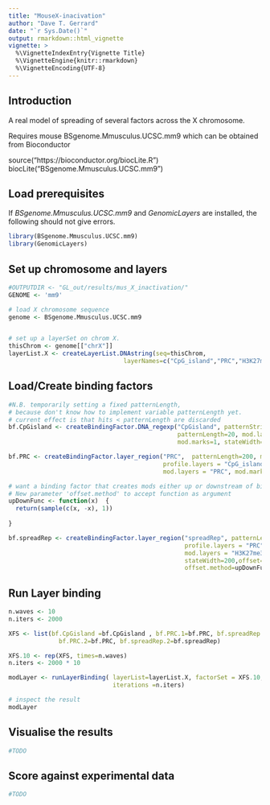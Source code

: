 ---
title: "MouseX-inacivation"
author: "Dave T. Gerrard"
date: "`r Sys.Date()`"
output: rmarkdown::html_vignette
vignette: >
  %\VignetteIndexEntry{Vignette Title}
  %\VignetteEngine{knitr::rmarkdown}
  %\VignetteEncoding{UTF-8}
---


## Introduction


A real model of spreading of several factors across the X chromosome.


Requires mouse BSgenome.Mmusculus.UCSC.mm9 which can be obtained from Bioconductor

  source("https://bioconductor.org/biocLite.R")
  biocLite("BSgenome.Mmusculus.UCSC.mm9")


## Load prerequisites


If  _BSgenome.Mmusculus.UCSC.mm9_ and _GenomicLayers_ are installed, the following should not give errors.

```{r load-libs, echo=TRUE}
library(BSgenome.Mmusculus.UCSC.mm9)
library(GenomicLayers)
```




## Set up chromosome and layers
```{r }
#OUTPUTDIR <- "GL_out/results/mus_X_inactivation/"
GENOME <- 'mm9'

# load X chromosome sequence 
genome <- BSgenome.Mmusculus.UCSC.mm9 


# set up a layerSet on chrom X.
thisChrom <- genome[["chrX"]] 
layerList.X <- createLayerList.DNAstring(seq=thisChrom, 
                                layerNames=c("CpG_island","PRC","H3K27me3"))

```


## Load/Create binding factors
```{r }
#N.B. temporarily setting a fixed patternLength, 
# because don't know how to implement variable patternLength yet.
# current effect is that hits < patternLength are discarded
bf.CpGisland <- createBindingFactor.DNA_regexp("CpGisland", patternString="(CG.{0,20}){9}CG",
                                               patternLength=20, mod.layers = "CpG_island", 
                                               mod.marks=1, stateWidth=200)

bf.PRC <- createBindingFactor.layer_region("PRC",  patternLength=200, mismatch.rate=0, 
                                           profile.layers = "CpG_island", profile.marks = 1,  
                                           mod.layers = "PRC", mod.marks=1, stateWidth=500)

# want a binding factor that creates mods either up or downstream of binding site. 
# New parameter 'offset.method' to accept function as argument
upDownFunc <- function(x)  {
  return(sample(c(x, -x), 1))
  
}

bf.spreadRep <- createBindingFactor.layer_region("spreadRep", patternLength=150, mismatch.rate=0, 
                                                 profile.layers = "PRC", profile.marks = 1, 
                                                 mod.layers = "H3K27me3", mod.marks=1, 
                                                 stateWidth=200,offset=350, 
                                                 offset.method=upDownFunc)


```





## Run Layer binding

```{r run-binding, echo=TRUE}


n.waves <- 10
n.iters <- 2000

XFS <- list(bf.CpGisland =bf.CpGisland , bf.PRC.1=bf.PRC, bf.spreadRep.1=bf.spreadRep, 
              bf.PRC.2=bf.PRC, bf.spreadRep.2=bf.spreadRep)

XFS.10 <- rep(XFS, times=n.waves)
n.iters <- 2000 * 10

modLayer <- runLayerBinding( layerList=layerList.X, factorSet = XFS.10,
                             iterations =n.iters)

# inspect the result
modLayer

```



## Visualise the results
```{r }
#TODO
```



## Score against experimental data
```{r }
#TODO
```
